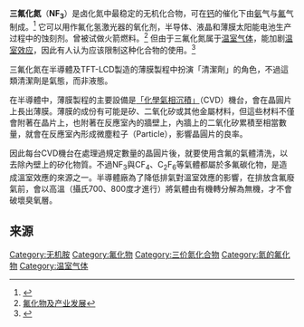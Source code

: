{{chembox
| Watchedfields = changed
| verifiedrevid = 263272437
|   Name = 三氟化氮
|   ImageFile = Nitrogen-trifluoride-2D-dimensions.png
<!-- | ImageSize = 120px -->
|   ImageName = Nitrogen trifluoride
|   ImageFile1 = Nitrogen-trifluoride-3D-vdW.png
<!-- | ImageSize1 = 120px  -->
|   ImageName1 = Nitrogen trifluoride
|   IUPACName = Nitrogen trifluoride
|   OtherNames = 氟化氮<br/>三氟胺<br/>三氟氨
| Section1 = {{Chembox Identifiers
|   CASNo = 7783-54-2
|    CASNo_Ref = {{cascite}}
|   PubChem = 24553
|   RTECS = QX1925000
|   UNNumber = 2451
  }}
| Section2 = {{Chembox Properties
|   Formula = NF<sub>3</sub>
|   MolarMass = 71.0019
|   Appearance =无色气体
|   Density = 3.003 kg/m<sup>3</sup> (1 atm, 15 °C)<br/>1.885 g/cm<sup>3</sup> (沸点时，液态)
|   Solubility = 0.021 vol/vol (20 °C, 1 bar)
|   MeltingPtC = −207.15
|   BoilingPtC = −129.1
|   pKb = 
  }}
| Section3 = {{Chembox Structure
|   MolShape = [[三角锥形分子构型|三角锥]]
|   Dipole = 0.234 D
  }}<!--
| [[Bond_angle|Bond angle]]
| 102.3°
 -->
| Section7 = {{Chembox Hazards
|   ExternalMSDS = [http://encyclopedia.airliquide.com/sds/en/091_AL_EN.pdf Air Liquide MSDS]
|   EUIndex = 未列出
|   NFPA-H = 1 
|   NFPA-F = 0
|   NFPA-R = 0
|   NFPA-O = OX
|   FlashPt =不易燃
  }}
}}
'''三氟化氮'''（'''NF<sub>3</sub>'''）是卤化氮中最稳定的无机化合物，可在[[钙|钙]]的催化下由[[氨|氨]]气与[[氟|氟]]气制成。<ref>{{Cite web |url=http://www.yp900.com/hxpwxsjk/2553.htm |title=三氟化氮 |accessdate=2009-12-20 |archive-date=2014-05-06 |archive-url=https://web.archive.org/web/20140506131122/http://www.yp900.com/hxpwxsjk/2553.htm |dead-url=no }}</ref> 它可以用作氟化氢激光器的氧化剂，半导体、液晶和薄膜太阳能电池生产过程中的蚀刻剂。曾被试做火箭燃料。<ref>[http://www.lrici.com/Prod/index2_1.htm 氟化物及产业发展]{{dead link|date=2017年11月 |bot=InternetArchiveBot |fix-attempted=yes }}</ref> 但由于三氟化氮属于[[温室气体|温室气体]]，能加剧[[温室效应|温室效应]]，因此有人认为应该限制这种化合物的使用。<ref>{{Cite web |url=http://www.igsnrr.cas.cn/kxcb/dlyzykpyd/qybl/200810/t20081029_2113993.html |title=最新观测：三氟化氮应进温室气体“黑名单” |accessdate=2009-12-20 |archive-date=2014-05-06 |archive-url=https://web.archive.org/web/20140506114844/http://www.igsnrr.cas.cn/kxcb/dlyzykpyd/qybl/200810/t20081029_2113993.html |dead-url=no }}</ref>

三氟化氮在半導體及TFT-LCD製造的薄膜製程中扮演「清潔劑」的角色，不過這類清潔劑是氣態，而非液態。 

在半導體中，薄膜製程的主要設備是[[化学气相沉积|「化學氣相沉積」]]（CVD）機台，會在晶圓片上長出薄膜。薄膜的成份有可能是矽、二氧化矽或其他金屬材料，但這些材料不僅會附著在晶片上，也附著在反應室內的牆壁上，內牆上的二氧化矽累積至相當數量，就會在反應室內形成微塵粒子（Particle），影響晶圓片的良率。 

因此每台CVD機台在處理過規定數量的晶圓片後，就要使用含氟的氣體清洗，以去除內壁上的矽化物質。不過NF<sub>3</sub>與CF<sub>4</sub>、C<sub>2</sub>F<sub>6</sub>等氣體都屬於多氟碳化物，是造成溫室效應的來源之一。半導體廠為了降低排氣對溫室效應的影響，在排放含氟廢氣前，會以高溫（攝氏700、800度才進行）將氣體由有機轉分解為無機，才不會破壞臭氧層。

==来源==
{{reflist}}

{{无机氮化合物}}

[[Category:无机胺|Category:无机胺]]
[[Category:氟化物|Category:氟化物]]
[[Category:三价氮化合物|Category:三价氮化合物]]
[[Category:氮的氟化物|Category:氮的氟化物]]
[[Category:温室气体|Category:温室气体]]